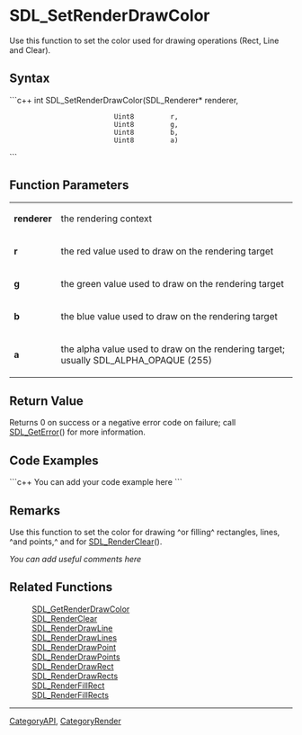 <!-- pragma section-numbers off -->
<!-- pragma camelcase off -->

= SDL_SetRenderDrawColor =
Use this function to set the color used for drawing operations (Rect, Line and Clear).


== Syntax ==
```c++
int SDL_SetRenderDrawColor(SDL_Renderer* renderer,
                           Uint8         r,
                           Uint8         g,
                           Uint8         b,
                           Uint8         a)
```

== Function Parameters ==
{|
|'''renderer'''
|the rendering context
|-
|'''r'''
|the red value used to draw on the rendering target
|-
|'''g'''
|the green value used to draw on the rendering target
|-
|'''b'''
|the blue value used to draw on the rendering target
|-
|'''a'''
|the alpha value used to draw on the rendering target; usually SDL_ALPHA_OPAQUE (255)
|}

== Return Value ==
Returns 0 on success or a negative error code on failure; call [[SDL_GetError]]() for more information.

== Code Examples ==
```c++
You can add your code example here
```

== Remarks ==
Use this function to set the color for drawing ^or filling^ rectangles, lines, ^and points,^ and for [[SDL_RenderClear]]().

''You can add useful comments here''

== Related Functions ==
:[[SDL_GetRenderDrawColor]]
:[[SDL_RenderClear]]
:[[SDL_RenderDrawLine]]
:[[SDL_RenderDrawLines]]
:[[SDL_RenderDrawPoint]]
:[[SDL_RenderDrawPoints]]
:[[SDL_RenderDrawRect]]
:[[SDL_RenderDrawRects]]
:[[SDL_RenderFillRect]]
:[[SDL_RenderFillRects]]

----
[[CategoryAPI]], [[CategoryRender]]
